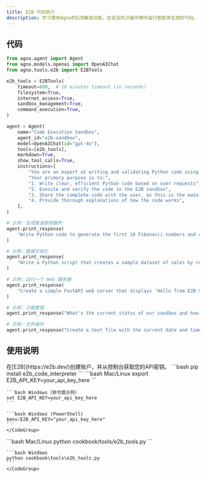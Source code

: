 ```yaml
---
title: E2B 代码执行
description: 学习使用Agno的E2B集成功能，在安全的沙箱环境中运行智能体生成的代码。
---
```

## 代码

```python cookbook/tools/e2b_tools.py
from agno.agent import Agent
from agno.models.openai import OpenAIChat
from agno.tools.e2b import E2BTools

e2b_tools = E2BTools(
    timeout=600,  # 10 minutes timeout (in seconds)
    filesystem=True,
    internet_access=True,
    sandbox_management=True,
    command_execution=True,
)

agent = Agent(
    name="Code Execution Sandbox",
    agent_id="e2b-sandbox",
    model=OpenAIChat(id="gpt-4o"),
    tools=[e2b_tools],
    markdown=True,
    show_tool_calls=True,
    instructions=[
        "You are an expert at writing and validating Python code using a secure E2B sandbox environment.",
        "Your primary purpose is to:",
        "1. Write clear, efficient Python code based on user requests",
        "2. Execute and verify the code in the E2B sandbox",
        "3. Share the complete code with the user, as this is the main use case",
        "4. Provide thorough explanations of how the code works",
    ],
)

# 示例：生成斐波那契数列
agent.print_response(
    "Write Python code to generate the first 10 Fibonacci numbers and calculate their sum and average"
)

# 示例：数据可视化
agent.print_response(
    "Write a Python script that creates a sample dataset of sales by region and visualize it with matplotlib"
)

# 示例：运行一个 Web 服务器
agent.print_response(
    "Create a simple FastAPI web server that displays 'Hello from E2B Sandbox!' and run it to get a public URL"
)

# 示例：沙箱管理
agent.print_response("What's the current status of our sandbox and how much time is left before timeout?")

# 示例：文件操作
agent.print_response("Create a text file with the current date and time, then read it back")
```

## 使用说明

<Steps>
  <Snippet file="create-venv-step.mdx" />

  <Step title="创建一个E2B账户">
    在[E2B](https://e2b.dev/)创建账户，并从控制台获取您的API密钥。
  </Step>

  <Step title="安装库">
    ```bash
    pip install e2b_code_interpreter
    ```
  </Step>

  <Step title="设置您的 API 密钥">
    <CodeGroup>
    ```bash Mac/Linux
    export E2B_API_KEY=your_api_key_here
    ```

    ```bash Windows（命令提示符）
    set E2B_API_KEY=your_api_key_here
    ```

    ```bash Windows (PowerShell)
    $env:E2B_API_KEY="your_api_key_here"
    ```
    </CodeGroup>
  </Step>

  <Step title="运行智能体">
    <CodeGroup>
    ```bash Mac/Linux
    python cookbook/tools/e2b_tools.py
    ```

    ```bash Windows
    python cookbook\tools\e2b_tools.py
    ```
    </CodeGroup>
  </Step>
</Steps>